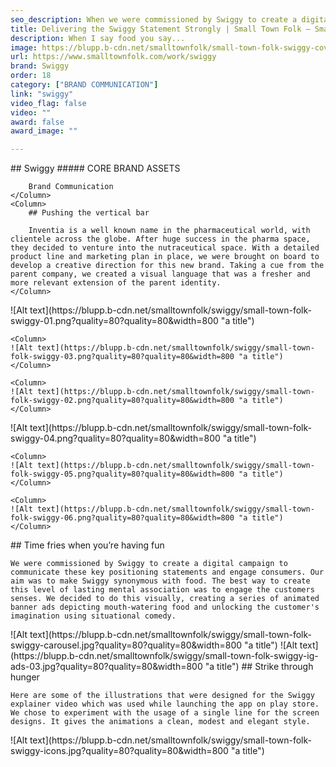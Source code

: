 ```yaml
---
seo_description: When we were commissioned by Swiggy to create a digital campaign we created a series of animated banner ads depicting mouth-watering food and unlocking the customer's imagination using situational comedy.
title: Delivering the Swiggy Statement Strongly | Small Town Folk — Small Town Folk
description: When I say food you say...
image: https://blupp.b-cdn.net/smalltownfolk/small-town-folk-swiggy-cover.jpg?quality=80
url: https://www.smalltownfolk.com/work/swiggy
brand: Swiggy 
order: 18
category: ["BRAND COMMUNICATION"]
link: "swiggy"
video_flag: false
video: ""
award: false
award_image: ""

---
```


<Column2>
    <Column>
        ## Swiggy
        ##### CORE BRAND ASSETS

        Brand Communication
    </Column>
    <Column>  
        ## Pushing the vertical bar
        
        Inventia is a well known name in the pharmaceutical world, with clientele across the globe. After huge success in the pharma space, they decided to venture into the nutraceutical space. With a detailed product line and marketing plan in place, we were brought on board to develop a creative direction for this new brand. Taking a cue from the parent company, we created a visual language that was a fresher and more relevant extension of the parent identity.
    </Column>
</Column2>

<Column3>
    <Column>
    ![Alt text](https://blupp.b-cdn.net/smalltownfolk/swiggy/small-town-folk-swiggy-01.png?quality=80?quality=80&width=800 "a title") 
    </Column>

    <Column>
    ![Alt text](https://blupp.b-cdn.net/smalltownfolk/swiggy/small-town-folk-swiggy-03.png?quality=80?quality=80&width=800 "a title")
    </Column>

    <Column>
    ![Alt text](https://blupp.b-cdn.net/smalltownfolk/swiggy/small-town-folk-swiggy-02.png?quality=80?quality=80&width=800 "a title")
    </Column>
</Column3>

<Column3>
    <Column>
    ![Alt text](https://blupp.b-cdn.net/smalltownfolk/swiggy/small-town-folk-swiggy-04.png?quality=80?quality=80&width=800 "a title") 
    </Column>

    <Column>
    ![Alt text](https://blupp.b-cdn.net/smalltownfolk/swiggy/small-town-folk-swiggy-05.png?quality=80?quality=80&width=800 "a title")
    </Column>

    <Column>
    ![Alt text](https://blupp.b-cdn.net/smalltownfolk/swiggy/small-town-folk-swiggy-06.png?quality=80?quality=80&width=800 "a title")
    </Column>
</Column3>

<Column>
    ## Time fries when you’re having fun

    We were commissioned by Swiggy to create a digital campaign to communicate these key positioning statements and engage consumers. Our aim was to make Swiggy synonymous with food. The best way to create this level of lasting mental association was to engage the customers senses. We decided to do this visually, creating a series of animated banner ads depicting mouth-watering food and unlocking the customer's imagination using situational comedy.
</Column>

<Column>
    ![Alt text](https://blupp.b-cdn.net/smalltownfolk/swiggy/small-town-folk-swiggy-carousel.jpg?quality=80?quality=80&width=800 "a title") 
</Column>

<Column>
    ![Alt text](https://blupp.b-cdn.net/smalltownfolk/swiggy/small-town-folk-swiggy-ig-ads-03.jpg?quality=80?quality=80&width=800 "a title") 
</Column>

<Column>
    ## Strike through hunger

    Here are some of the illustrations that were designed for the Swiggy explainer video which was used while launching the app on play store. We chose to experiment with the usage of a single line for the screen designs. It gives the animations a clean, modest and elegant style.
</Column>

<Column>
    ![Alt text](https://blupp.b-cdn.net/smalltownfolk/swiggy/small-town-folk-swiggy-icons.jpg?quality=80?quality=80&width=800 "a title") 
</Column>
